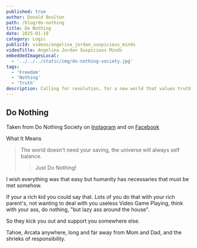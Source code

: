 ```yaml
---
published: true
author: Donald Boulton
path: /blog/do-nothing
title: Do Nothing
date: 2025-01-19
category: Logic
publicId: videos/angelina_jordan_suspicious_minds
videoTitle: Angelina Jordan Suspicious Minds
embeddedImagesLocal:
  - '../../../static/img/do-nothing-society.jpg'
tags:
  - 'Freedom'
  - 'Nothing'
  - 'Truth'
description: Calling for revolution, for a new world that values truth and love with freetime, play, slowness, and rest - for all beings.
---
```



<GatsbyImage
  alt="Do Nothing"
  imgclass="block"
  image={getImage(props.localImages[0])}
/>

## Do Nothing

Taken from Do Nothing Society on [Instagram](https://www.instagram.com/donothingsociety/) and on [Facebook](https://www.facebook.com/p/Do-Nothing-Society-61554928146293/)

What It Means

> The world doesn't need your saving, the universe will always self balance. 
>
> > Just Do Nothing!

I wish everything was that easy but humanity has necessaries that must be met somehow. 

If your a rich kid you could say that. Lots of you do that with your rich parent's, not wanting to deal with you useless Video Game Playing, think with your ass, do nothing, "but lazy ass around the house". 

So they kick you out and support you somewhere else. 

Tahoe, Arcata anywhere, long and far away from Mom and Dad, and the shrieks of responsibility.


